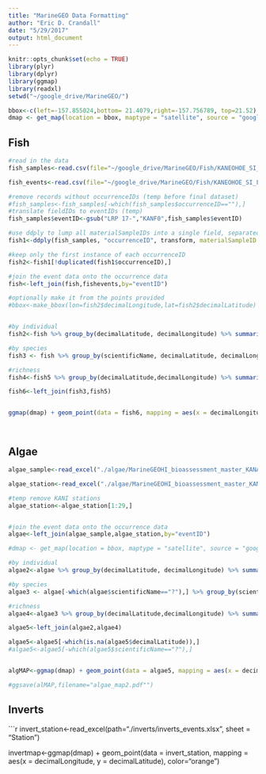 ```yaml
---
title: "MarineGEO Data Formatting"
author: "Eric D. Crandall"
date: "5/29/2017"
output: html_document
---
```


```r
knitr::opts_chunk$set(echo = TRUE)
library(plyr)
library(dplyr)
library(ggmap)
library(readxl)
setwd("~/google_drive/MarineGEO/")

bbox<-c(left=-157.855024,bottom= 21.4079,right=-157.756789, top=21.52)
dmap <- get_map(location = bbox, maptype = "satellite", source = "google")

```

## Fish

```r
#read in the data
fish_samples<-read.csv(file="~/google_drive/MarineGEO/Fish/KANEOHOE_SI_FIMS-2_samples.csv",stringsAsFactors = F)

fish_events<-read.csv(file="~/google_drive/MarineGEO/Fish/KANEOHOE_SI_FIMS-2_events.csv",stringsAsFactors = F)

#remove records without occurrenceIDs (temp before final dataset)
#fish_samples<-fish_samples[-which(fish_samples$occurrenceID==""),]
#translate fieldIDs to eventIDs (temp)
fish_samples$eventID<-gsub("LRP 17-","KANF0",fish_samples$eventID)

#use ddply to lump all materialSampleIDs into a single field, separated by a |
fish1<-ddply(fish_samples, "occurrenceID", transform, materialSampleID = paste(materialSampleID, collapse = "|"))

#keep only the first instance of each occurrenceID
fish2<-fish1[!duplicated(fish1$occurrenceID),]

#join the event data onto the occurrence data
fish<-left_join(fish,fishevents,by="eventID")

```



```r


#optionally make it from the points provided
#bbox<-make_bbox(lon=fish2$decimalLongitude,lat=fish2$decimalLatitude)


#by individual
fish2<-fish %>% group_by(decimalLatitude, decimalLongitude) %>% summarize(count=n()) 

#by species
fish3 <- fish %>% group_by(scientificName, decimalLatitude, decimalLongitude) %>% summarize(count=n())

#richness
fish4<-fish5 %>% group_by(decimalLatitude,decimalLongitude) %>% summarize(richness=n())

fish6<-left_join(fish3,fish5)


ggmap(dmap) + geom_point(data = fish6, mapping = aes(x = decimalLongitude, y = decimalLatitude, size=2*count, color=richness)) + scale_color_gradient(low = "yellow", high="red")




```
## Algae

```r
algae_sample<-read_excel("./algae/MarineGEOHI_bioassessment_master_KANA.xlsx", sheet="Sample")

algae_station<-read_excel("./algae/MarineGEOHI_bioassessment_master_KANA.xlsx", sheet="Station")

#temp remove KANI stations
algae_station<-algae_station[1:29,]


#join the event data onto the occurrence data
algae<-left_join(algae_sample,algae_station,by="eventID")
```

```r



#dmap <- get_map(location = bbox, maptype = "satellite", source = "google")

#by individual
algae2<-algae %>% group_by(decimalLatitude, decimalLongitude) %>% summarize(count=n()) 

#by species
algae3 <- algae[-which(algae$scientificName=="?"),] %>% group_by(scientificName, decimalLatitude, decimalLongitude) %>% summarize(count=n())

#richness
algae4<-algae3 %>% group_by(decimalLatitude,decimalLongitude) %>% summarize(richness=n())

algae5<-left_join(algae2,algae4)

algae5<-algae5[-which(is.na(algae5$decimalLatitude)),]
#algae5<-algae5[-which(algae5$scientificName=="?"),]


algMAP<-ggmap(dmap) + geom_point(data = algae5, mapping = aes(x = decimalLongitude, y = decimalLatitude, size=count, color=richness)) + scale_color_gradient(low = "yellow", high="red")

#ggsave(alMAP,filename="algae_map2.pdf"")
```


## Inverts
```r
invert_station<-read_excel(path="./inverts/inverts_events.xlsx", sheet = "Station")

invertmap<-ggmap(dmap) + geom_point(data = invert_station, mapping = aes(x = decimalLongitude, y = decimalLatitude), color="orange")

